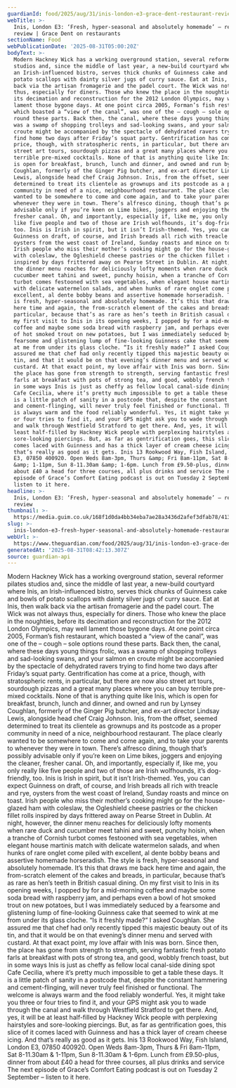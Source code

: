 ```yaml
---
guardianId: food/2025/aug/31/inis-london-e3-grace-dent-restaurant-review
webTitle: >-
  Inis, London E3: ‘Fresh, hyper-seasonal and absolutely homemade’ – restaurant
  review | Grace Dent on restaurants
sectionName: Food
webPublicationDate: '2025-08-31T05:00:20Z'
bodyText: >-
  Modern Hackney Wick has a working overground station, several reformer pilates
  studios and, since the middle of last year, a new-build courtyard where Inis,
  an Irish-influenced bistro, serves thick chunks of Guinness cake and bowls of
  potato scallops with dainty silver jugs of curry sauce. Eat at Inis, then walk
  back via the artisan fromagerie and the padel court. The Wick was not always
  thus, especially for diners. Those who knew the place in the noughties, before
  its decimation and reconstruction for the 2012 London Olympics, may well
  lament those bygone days. At one point circa 2005, Forman’s fish restaurant,
  which boasted a “view of the canal”, was one of the – cough – sole options
  round these parts. Back then, the canal, where these days young things frolic,
  was a swamp of shopping trolleys and sad-looking swans, and your salmon en
  croute might be accompanied by the spectacle of dehydrated ravers trying to
  find home two days after Friday’s squat party. Gentrification has come at a
  price, though, with stratospheric rents, in particular, but there are now also
  street art tours, sourdough pizzas and a great many places where you can buy
  terrible pre-mixed cocktails. None of that is anything quite like Inis, which
  is open for breakfast, brunch, lunch and dinner, and owned and run by Lynsey
  Coughlan, formerly of the Ginger Pig butcher, and ex-art director Lindsay
  Lewis, alongside head chef Craig Johnson. Inis, from the offset, seemed
  determined to treat its clientele as grownups and its postcode as a proper
  community in need of a nice, neighbourhood restaurant. The place clearly
  wanted to be somewhere to come and come again, and to take your parents to
  whenever they were in town. There’s alfresco dining, though that’s possibly
  advisable only if you’re keen on Lime bikes, joggers and enjoying the cleaner,
  fresher canal. Oh, and importantly, especially if, like me, you only really
  like five people and two of those are Irish wolfhounds, it’s dog-friendly,
  too. Inis is Irish in spirit, but it isn’t Irish-themed. Yes, you can expect
  Guinness on draft, of course, and Irish breads all rich with treacle and rye,
  oysters from the west coast of Ireland, Sunday roasts and mince on toast.
  Irish people who miss their mother’s cooking might go for the house-glazed ham
  with coleslaw, the Ogleshield cheese pastries or the chicken fillet rolls
  inspired by days frittered away on Pearse Street in Dublin. At night, however,
  the dinner menu reaches for deliciously lofty moments when rare duck and
  cucumber meet tahini and sweet, punchy hoisin, when a tranche of Cornish
  turbot comes festooned with sea vegetables, when elegant house martinis match
  with delicate watermelon salads, and when hunks of rare onglet come piled with
  excellent, al dente bobby beans and assertive homemade horseradish. The style
  is fresh, hyper-seasonal and absolutely homemade. It’s this that draws me back
  here time and again, the from-scratch element of the cakes and breads, in
  particular, because that’s as rare as hen’s teeth in British casual dining. On
  my first visit to Inis in its opening weeks, I popped by for a mid-morning
  coffee and maybe some soda bread with raspberry jam, and perhaps even a bowl
  of hot smoked trout on new potatoes, but I was immediately seduced by a
  fearsome and glistening lump of fine-looking Guinness cake that seemed to wink
  at me from under its glass cloche. “Is it freshly made?” I asked Coughlan. She
  assured me that chef had only recently tipped this majestic beauty out of its
  tin, and that it would be on that evening’s dinner menu and served with
  custard. At that exact point, my love affair with Inis was born. Since then,
  the place has gone from strength to strength, serving fantastic fresh potato
  farls at breakfast with pots of strong tea, and good, wobbly french toast, but
  in some ways Inis is just as cheffy as fellow local canal-side dining spot
  Cafe Cecilia, where it’s pretty much impossible to get a table these days. It
  is a little patch of sanity in a postcode that, despite the constant hammering
  and cement-flinging, will never truly feel finished or functional. The welcome
  is always warm and the food reliably wonderful. Yes, it might take you three
  or four tries to find it, and your GPS might ask you to wade through the canal
  and walk through Westfield Stratford to get there. And, yes, it will be at
  least half-filled by Hackney Wick people with perplexing hairstyles and
  sore-looking piercings. But, as far as gentrification goes, this slice of it
  comes laced with Guinness and has a thick layer of cream cheese icing. And
  that’s really as good as it gets. Inis 13 Rookwood Way, Fish Island, London
  E3, 07850 400920. Open Weds 8am-3pm, Thurs &amp; Fri 8am-11pm, Sat 8-11.30am
  &amp; 1-11pm, Sun 8-11.30am &amp; 1-6pm. Lunch from £9.50-plus, dinner from
  about £40 a head for three courses, all plus drinks and service The next
  episode of Grace’s Comfort Eating podcast is out on Tuesday 2 September –
  listen to it here.
headline: >-
  Inis, London E3: ‘Fresh, hyper-seasonal and absolutely homemade’ – restaurant
  review 
thumbnail: >-
  https://media.guim.co.uk/168f1d0da4bb34eba7ae28a3436d2afef3dfab78/413_265_3336_2668/500.jpg
slug: >-
  inis-london-e3-fresh-hyper-seasonal-and-absolutely-homemade-restaurant-review-or-grace-dent-on-restaurants
webUrl: >-
  https://www.theguardian.com/food/2025/aug/31/inis-london-e3-grace-dent-restaurant-review
generatedAt: '2025-08-31T08:42:13.307Z'
source: guardian-api
---
```

Modern Hackney Wick has a working overground station, several reformer pilates studios and, since the middle of last year, a new-build courtyard where Inis, an Irish-influenced bistro, serves thick chunks of Guinness cake and bowls of potato scallops with dainty silver jugs of curry sauce. Eat at Inis, then walk back via the artisan fromagerie and the padel court. The Wick was not always thus, especially for diners. Those who knew the place in the noughties, before its decimation and reconstruction for the 2012 London Olympics, may well lament those bygone days. At one point circa 2005, Forman’s fish restaurant, which boasted a “view of the canal”, was one of the – cough – sole options round these parts. Back then, the canal, where these days young things frolic, was a swamp of shopping trolleys and sad-looking swans, and your salmon en croute might be accompanied by the spectacle of dehydrated ravers trying to find home two days after Friday’s squat party. Gentrification has come at a price, though, with stratospheric rents, in particular, but there are now also street art tours, sourdough pizzas and a great many places where you can buy terrible pre-mixed cocktails. None of that is anything quite like Inis, which is open for breakfast, brunch, lunch and dinner, and owned and run by Lynsey Coughlan, formerly of the Ginger Pig butcher, and ex-art director Lindsay Lewis, alongside head chef Craig Johnson. Inis, from the offset, seemed determined to treat its clientele as grownups and its postcode as a proper community in need of a nice, neighbourhood restaurant. The place clearly wanted to be somewhere to come and come again, and to take your parents to whenever they were in town. There’s alfresco dining, though that’s possibly advisable only if you’re keen on Lime bikes, joggers and enjoying the cleaner, fresher canal. Oh, and importantly, especially if, like me, you only really like five people and two of those are Irish wolfhounds, it’s dog-friendly, too. Inis is Irish in spirit, but it isn’t Irish-themed. Yes, you can expect Guinness on draft, of course, and Irish breads all rich with treacle and rye, oysters from the west coast of Ireland, Sunday roasts and mince on toast. Irish people who miss their mother’s cooking might go for the house-glazed ham with coleslaw, the Ogleshield cheese pastries or the chicken fillet rolls inspired by days frittered away on Pearse Street in Dublin. At night, however, the dinner menu reaches for deliciously lofty moments when rare duck and cucumber meet tahini and sweet, punchy hoisin, when a tranche of Cornish turbot comes festooned with sea vegetables, when elegant house martinis match with delicate watermelon salads, and when hunks of rare onglet come piled with excellent, al dente bobby beans and assertive homemade horseradish. The style is fresh, hyper-seasonal and absolutely homemade. It’s this that draws me back here time and again, the from-scratch element of the cakes and breads, in particular, because that’s as rare as hen’s teeth in British casual dining. On my first visit to Inis in its opening weeks, I popped by for a mid-morning coffee and maybe some soda bread with raspberry jam, and perhaps even a bowl of hot smoked trout on new potatoes, but I was immediately seduced by a fearsome and glistening lump of fine-looking Guinness cake that seemed to wink at me from under its glass cloche. “Is it freshly made?” I asked Coughlan. She assured me that chef had only recently tipped this majestic beauty out of its tin, and that it would be on that evening’s dinner menu and served with custard. At that exact point, my love affair with Inis was born. Since then, the place has gone from strength to strength, serving fantastic fresh potato farls at breakfast with pots of strong tea, and good, wobbly french toast, but in some ways Inis is just as cheffy as fellow local canal-side dining spot Cafe Cecilia, where it’s pretty much impossible to get a table these days. It is a little patch of sanity in a postcode that, despite the constant hammering and cement-flinging, will never truly feel finished or functional. The welcome is always warm and the food reliably wonderful. Yes, it might take you three or four tries to find it, and your GPS might ask you to wade through the canal and walk through Westfield Stratford to get there. And, yes, it will be at least half-filled by Hackney Wick people with perplexing hairstyles and sore-looking piercings. But, as far as gentrification goes, this slice of it comes laced with Guinness and has a thick layer of cream cheese icing. And that’s really as good as it gets. Inis 13 Rookwood Way, Fish Island, London E3, 07850 400920. Open Weds 8am-3pm, Thurs &amp; Fri 8am-11pm, Sat 8-11.30am &amp; 1-11pm, Sun 8-11.30am &amp; 1-6pm. Lunch from £9.50-plus, dinner from about £40 a head for three courses, all plus drinks and service The next episode of Grace’s Comfort Eating podcast is out on Tuesday 2 September – listen to it here.
